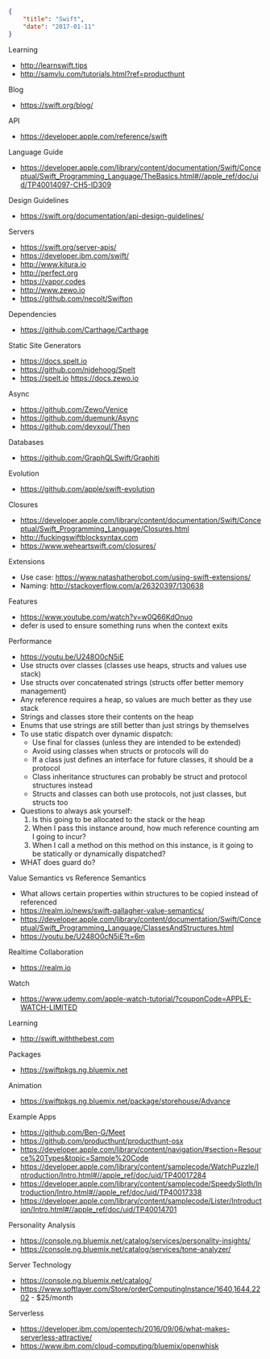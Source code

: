 ```json
{
	"title": "Swift",
	"date": "2017-01-11"
}
```

Learning

- http://learnswift.tips
- http://samvlu.com/tutorials.html?ref=producthunt

Blog

- https://swift.org/blog/

API

- https://developer.apple.com/reference/swift

Language Guide

- https://developer.apple.com/library/content/documentation/Swift/Conceptual/Swift_Programming_Language/TheBasics.html#//apple_ref/doc/uid/TP40014097-CH5-ID309

Design Guidelines

- https://swift.org/documentation/api-design-guidelines/

Servers

- https://swift.org/server-apis/
- https://developer.ibm.com/swift/
- http://www.kitura.io
- http://perfect.org
- https://vapor.codes
- http://www.zewo.io
- https://github.com/necolt/Swifton

Dependencies

- https://github.com/Carthage/Carthage

Static Site Generators

- https://docs.spelt.io
- https://github.com/njdehoog/Spelt
- https://spelt.io https://docs.zewo.io

Async

- https://github.com/Zewo/Venice
- https://github.com/duemunk/Async
- https://github.com/devxoul/Then

Databases

- https://github.com/GraphQLSwift/Graphiti

Evolution

- https://github.com/apple/swift-evolution

Closures

- https://developer.apple.com/library/content/documentation/Swift/Conceptual/Swift_Programming_Language/Closures.html
- http://fuckingswiftblocksyntax.com
- https://www.weheartswift.com/closures/

Extensions

- Use case: https://www.natashatherobot.com/using-swift-extensions/
- Naming: http://stackoverflow.com/a/26320397/130638

Features

- https://www.youtube.com/watch?v=w0Q66KdOnuo
- defer is used to ensure something runs when the context exits

Performance

- https://youtu.be/U248O0cN5iE
- Use structs over classes (classes use heaps, structs and values use stack)
- Use structs over concatenated strings (structs offer better memory management)
- Any reference requires a heap, so values are much better as they use stack
- Strings and classes store their contents on the heap
- Enums that use strings are still better than just strings by themselves
- To use static dispatch over dynamic dispatch:
  - Use final for classes (unless they are intended to be extended)
  - Avoid using classes when structs or protocols will do
  - If a class just defines an interface for future classes, it should be a protocol
  - Class inheritance structures can probably be struct and protocol structures instead
  - Structs and classes can both use protocols, not just classes, but structs too
- Questions to always ask yourself:
  1. Is this going to be allocated to the stack or the heap
  2. When I pass this instance around, how much reference counting am I going to incur?
  3. When I call a method on this method on this instance, is it going to be statically or dynamically dispatched?
- WHAT does guard do?

Value Semantics vs Reference Semantics

- What allows certain properties within structures to be copied instead of referenced
- https://realm.io/news/swift-gallagher-value-semantics/
- https://developer.apple.com/library/content/documentation/Swift/Conceptual/Swift_Programming_Language/ClassesAndStructures.html
- https://youtu.be/U248O0cN5iE?t=6m

Realtime Collaboration

- https://realm.io

Watch

- https://www.udemy.com/apple-watch-tutorial/?couponCode=APPLE-WATCH-LIMITED

Learning

- http://swift.withthebest.com

Packages

- https://swiftpkgs.ng.bluemix.net

Animation

- https://swiftpkgs.ng.bluemix.net/package/storehouse/Advance

Example Apps

- https://github.com/Ben-G/Meet
- https://github.com/producthunt/producthunt-osx
- https://developer.apple.com/library/content/navigation/#section=Resource%20Types&topic=Sample%20Code
- https://developer.apple.com/library/content/samplecode/WatchPuzzle/Introduction/Intro.html#//apple_ref/doc/uid/TP40017284
- https://developer.apple.com/library/content/samplecode/SpeedySloth/Introduction/Intro.html#//apple_ref/doc/uid/TP40017338
- https://developer.apple.com/library/content/samplecode/Lister/Introduction/Intro.html#//apple_ref/doc/uid/TP40014701

Personality Analysis

- https://console.ng.bluemix.net/catalog/services/personality-insights/
- https://console.ng.bluemix.net/catalog/services/tone-analyzer/

Server Technology

- https://console.ng.bluemix.net/catalog/
- https://www.softlayer.com/Store/orderComputingInstance/1640,1644,2202 - \$25/month

Serverless

- https://developer.ibm.com/opentech/2016/09/06/what-makes-serverless-attractive/
- https://www.ibm.com/cloud-computing/bluemix/openwhisk
